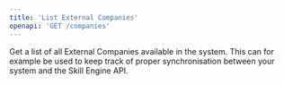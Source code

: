 ```yaml
---
title: 'List External Companies'
openapi: 'GET /companies'
---
```


Get a list of all External Companies available in the system. This can for example be used to keep track of proper synchronisation between your system and the Skill Engine API.
